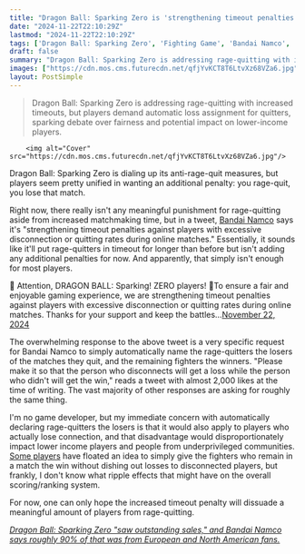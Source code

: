 ```yaml
---
title: "Dragon Ball: Sparking Zero is 'strengthening timeout penalties' for rage-quitting, but all players want is for the quitters to lose"
date: "2024-11-22T22:10:29Z"
lastmod: "2024-11-22T22:10:29Z"
tags: ['Dragon Ball: Sparking Zero', 'Fighting Game', 'Bandai Namco', 'Online Multiplayer']
draft: false
summary: "Dragon Ball: Sparking Zero is addressing rage-quitting with increased timeouts, but players demand automatic loss assignment for quitters, sparking debate over fairness and potential impact on lower-income players."
images: ["https://cdn.mos.cms.futurecdn.net/qfjYvKCT8T6LtvXz68VZa6.jpg"]
layout: PostSimple
---
```

> Dragon Ball: Sparking Zero is addressing rage-quitting with increased timeouts, but players demand automatic loss assignment for quitters, sparking debate over fairness and potential impact on lower-income players.


        <img alt="Cover" src="https://cdn.mos.cms.futurecdn.net/qfjYvKCT8T6LtvXz68VZa6.jpg"/>
        
Dragon Ball: Sparking Zero is dialing up its anti-rage-quit measures, but players seem pretty unified in wanting an additional penalty: you rage-quit, you lose that match.

Right now, there really isn't any meaningful punishment for rage-quitting aside from increased matchmaking time, but in a tweet, [Bandai Namco](https://www.gamesradar.com/tag/bandai-namco/) says it's "strengthening timeout penalties against players with excessive disconnection or quitting rates during online matches." Essentially, it sounds like it'll put rage-quitters in timeout for longer than before but isn't adding any additional penalties for now. And apparently, that simply isn't enough for most players.

🚨 Attention, DRAGON BALL: Sparking! ZERO players! 🚨To ensure a fair and enjoyable gaming experience, we are strengthening timeout penalties against players with excessive disconnection or quitting rates during online matches. Thanks for your support and keep the battles…[November 22, 2024](https://twitter.com/dragonballgames/status/1859951236323102923)

The overwhelming response to the above tweet is a very specific request for Bandai Namco to simply automatically name the rage-quitters the losers of the matches they quit, and the remaining fighters the winners. "Please make it so that the person who disconnects will get a loss while the person who didn't will get the win," reads a tweet with almost 2,000 likes at the time of writing. The vast majority of other responses are asking for roughly the same thing.

I'm no game developer, but my immediate concern with automatically declaring rage-quitters the losers is that it would also apply to players who actually lose connection, and that disadvantage would disproportionately impact lower income players and people from underprivileged communities. [Some players](https://x.com/Nasdorachi/status/1860021151248064579) have floated an idea to simply give the fighters who remain in a match the win without dishing out losses to disconnected players, but frankly, I don't know what ripple effects that might have on the overall scoring/ranking system.

For now, one can only hope the increased timeout penalty will dissuade a meaningful amount of players from rage-quitting.

[<em>Dragon Ball: Sparking Zero "saw outstanding sales," and Bandai Namco says roughly 90% of that was from European and North American fans.</em>](https://www.gamesradar.com/games/fighting/dragon-ball-sparking-zero-saw-outstanding-sales-and-bandai-namco-says-roughly-90-percent-of-that-was-from-european-and-north-american-fans/)
        